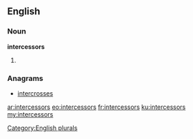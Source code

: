 ==English==

===Noun===
'''intercessors'''

# {{plural of|[[intercessor]]}}

===Anagrams===
* [[intercrosses#English|intercrosses]]

[[Category:English plurals]]

[[ar:intercessors]]
[[eo:intercessors]]
[[fr:intercessors]]
[[ku:intercessors]]
[[my:intercessors]]